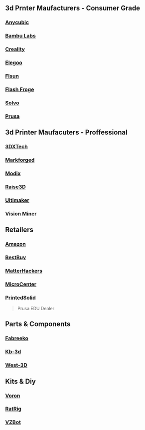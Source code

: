 ## 3d Prnter Maufacturers - Consumer Grade 


### [Anycubic](https://store.anycubic.com/collections/fdm-printer)

### [Bambu Labs](https://us.store.bambulab.com/collections/3d-printer)

### [Creality](https://www.creality.com/)

### [Elegoo](https://us.elegoo.com/collections/fdm-printers)

### [Flsun](https://us.store.flsun3d.com/collections/3d-printers)

### [Flash Froge](https://www.flashforge.com/?srsltid=AfmBOorDPb4MgKjDucqeSqXoUB_b-NYG9Usy6yhm1OC67l2MnTS0stdr)

### [Solvo](https://www.sovol3d.com/collections/3d-printer)

### [Prusa](https://www.prusa3d.com/category/3d-printers/)

## 3d Printer Maufacuters - Proffessional 

### [3DXTech](https://www.3dxtech.com/pages/3d-printer)

### [Markforged](https://markforged.com/3d-printers)

### [Modix]( https://www.modix3d.com/online-shop/)

### [Raise3D](https://www.raise3d.com/3d-printers/)

### [Ultimaker](https://ultimaker.com/3d-printers/)

### [Vision Miner](https://visionminer.com/collections/3d-printers)

## Retailers

### [Amazon](https://www.amazon.com/s?k=3d+printers&crid=21J992NVZ5NP5&sprefix=3d+printers%2Caps%2C202&ref=nb_sb_noss_1)

### [BestBuy](https://www.bestbuy.com/site/printers/3d-printers/pcmcat748300445257.c?id=pcmcat748300445257)

### [MatterHackers](https://www.matterhackers.com/store/c/3d-printers)

### [MicroCenter](https://www.microcenter.com/site/products/3d-printing.aspx)

### [PrintedSolid](https://www.printedsolid.com/collections/3d-printers)
  > Prusa EDU Dealer
## Parts & Components

### [Fabreeko](https://www.fabreeko.com/?srsltid=AfmBOor3UOWFJIHwrLps4U2Rsw9puWUwFpWSVC6mQ8fYIOahPiU1_lmk)

### [Kb-3d](https://kb-3d.com/store/)

### [West-3D](https://west3d.com/collections/voron-v2)

## Kits & Diy

### [Voron](https://vorondesign.com/) 

### [RatRig](https://us.ratrig.com/)

### [VZBot](https://vzbot.org/)




